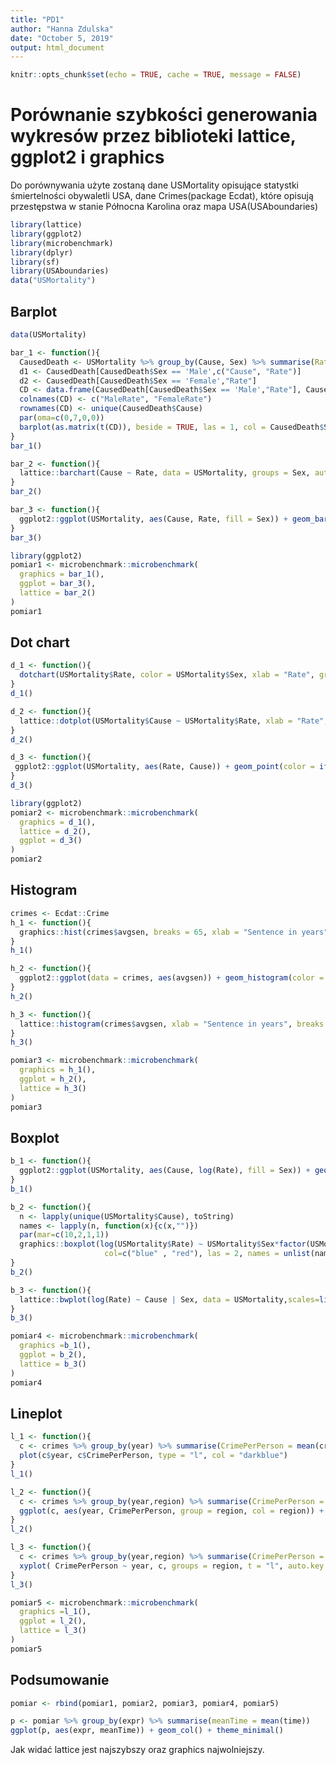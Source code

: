 ```yaml
---
title: "PD1"
author: "Hanna Zdulska"
date: "October 5, 2019"
output: html_document
---
```

```r
knitr::opts_chunk$set(echo = TRUE, cache = TRUE, message = FALSE)
```
# Porównanie szybkości generowania wykresów przez biblioteki lattice, ggplot2 i graphics
Do porównywania użyte zostaną dane USMortality opisujące statystki śmiertelności obywaletli USA, dane Crimes(package Ecdat), które opisują przestępstwa w stanie Północna Karolina oraz mapa USA(USAboundaries)
```r
library(lattice)
library(ggplot2)
library(microbenchmark)
library(dplyr)
library(sf)
library(USAboundaries)
data("USMortality")
```
## Barplot
```r
data(USMortality)

bar_1 <- function(){
  CausedDeath <- USMortality %>% group_by(Cause, Sex) %>% summarise(Rate = sum(Rate))
  d1 <- CausedDeath[CausedDeath$Sex == 'Male',c("Cause", "Rate")]
  d2 <- CausedDeath[CausedDeath$Sex == 'Female',"Rate"]
  CD <- data.frame(CausedDeath[CausedDeath$Sex == 'Male',"Rate"], CausedDeath[CausedDeath$Sex == 'Female',"Rate"])
  colnames(CD) <- c("MaleRate", "FemaleRate")
  rownames(CD) <- unique(CausedDeath$Cause)
  par(oma=c(0,7,0,0))
  barplot(as.matrix(t(CD)), beside = TRUE, las = 1, col = CausedDeath$Sex, legend.text = c("Male", "Female"), horiz = TRUE, xlab="Rate")
}
bar_1()

bar_2 <- function(){
  lattice::barchart(Cause ~ Rate, data = USMortality, groups = Sex, auto.key=list(corner=c(1,1), columns=1, title="Causes of death", cex.title=1))
}
bar_2()

bar_3 <- function(){
  ggplot2::ggplot(USMortality, aes(Cause, Rate, fill = Sex)) + geom_bar(stat = "identity", position=position_dodge()) + coord_flip() + theme()
}
bar_3()
```
```r
library(ggplot2)
pomiar1 <- microbenchmark::microbenchmark(
  graphics = bar_1(),
  ggplot = bar_3(),
  lattice = bar_2()
)
pomiar1
```

## Dot chart
```r
d_1 <- function(){
  dotchart(USMortality$Rate, color = USMortality$Sex, xlab = "Rate", groups = USMortality$Cause, pch = ifelse(USMortality$Status=='Rural', 1,2))
}
d_1()

d_2 <- function(){
  lattice::dotplot(USMortality$Cause ~ USMortality$Rate, xlab = "Rate", alpha = 0.7, pch = ifelse(USMortality$Status=='Rural', 1,2), col = USMortality$Sex)
}
d_2()

d_3 <- function(){
 ggplot2::ggplot(USMortality, aes(Rate, Cause)) + geom_point(color = ifelse(USMortality$Sex == 'Male', 'red', 'black'), alpha = 0.7, shape = USMortality$Status)
}
d_3()
```
```r
library(ggplot2)
pomiar2 <- microbenchmark::microbenchmark(
  graphics = d_1(),
  lattice = d_2(),
  ggplot = d_3()
)
pomiar2
```

## Histogram

```r
crimes <- Ecdat::Crime
h_1 <- function(){
  graphics::hist(crimes$avgsen, breaks = 65, xlab = "Sentence in years", main = "Lenghts of sentences in years '81 - '87", col = "steelblue")
}
h_1()

h_2 <- function(){
  ggplot2::ggplot(data = crimes, aes(avgsen)) + geom_histogram(color = "black", fill = "darkgreen") + ggtitle("Lenghts of sentences in years '81 - '87")
}
h_2()

h_3 <- function(){
  lattice::histogram(crimes$avgsen, xlab = "Sentence in years", breaks = 65, col = "coral3", main = "Lenghts of sentences in years '81 - '87")
}
h_3()
```

```r
pomiar3 <- microbenchmark::microbenchmark(
  graphics = h_1(),
  ggplot = h_2(),
  lattice = h_3()
)
pomiar3
```

## Boxplot
```r

b_1 <- function(){
  ggplot2::ggplot(USMortality, aes(Cause, log(Rate), fill = Sex)) + geom_boxplot() + theme(axis.text.x = element_text(angle = 45, hjust = 1))
}
b_1()

b_2 <- function(){
  n <- lapply(unique(USMortality$Cause), toString)
  names <- lapply(n, function(x){c(x,"")})
  par(mar=c(10,2,1,1))
  graphics::boxplot(log(USMortality$Rate) ~ USMortality$Sex*factor(USMortality$Cause),ylab = "log(Rate)", 
                     col=c("blue" , "red"), las = 2, names = unlist(names), xlab = "")
}
b_2()

b_3 <- function(){
  lattice::bwplot(log(Rate) ~ Cause | Sex, data = USMortality,scales=list(x=list(rot=45)))
}
b_3()
```


```r
pomiar4 <- microbenchmark::microbenchmark(
  graphics =b_1(),
  ggplot = b_2(),
  lattice = b_3()
)
pomiar4
```
## Lineplot
```r
l_1 <- function(){
  c <- crimes %>% group_by(year) %>% summarise(CrimePerPerson = mean(crmrte))
  plot(c$year, c$CrimePerPerson, type = "l", col = "darkblue")
}
l_1()

l_2 <- function(){
  c <- crimes %>% group_by(year,region) %>% summarise(CrimePerPerson = mean(crmrte))
  ggplot(c, aes(year, CrimePerPerson, group = region, col = region)) + geom_line()
}
l_2()

l_3 <- function(){
  c <- crimes %>% group_by(year,region) %>% summarise(CrimePerPerson = mean(crmrte))
  xyplot( CrimePerPerson ~ year, c, groups = region, t = "l", auto.key = TRUE)
}
l_3()
```

```r
pomiar5 <- microbenchmark::microbenchmark(
  graphics =l_1(),
  ggplot = l_2(),
  lattice = l_3()
)
pomiar5
```

## Podsumowanie
```r
pomiar <- rbind(pomiar1, pomiar2, pomiar3, pomiar4, pomiar5)

p <- pomiar %>% group_by(expr) %>% summarise(meanTime = mean(time))
ggplot(p, aes(expr, meanTime)) + geom_col() + theme_minimal()
```


Jak widać lattice jest najszybszy oraz graphics najwolniejszy.